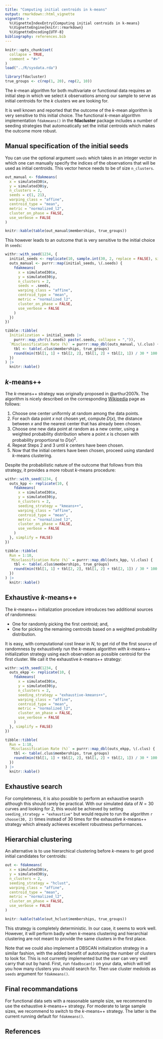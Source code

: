 ```yaml
---
title: "Computing initial centroids in k-means"
output: rmarkdown::html_vignette
vignette: >
  %\VignetteIndexEntry{Computing initial centroids in k-means}
  %\VignetteEngine{knitr::rmarkdown}
  %\VignetteEncoding{UTF-8}
bibliography: references.bib
---
```


```r
knitr::opts_chunk$set(
  collapse = TRUE,
  comment = "#>"
)
load("../R/sysdata.rda")
```

```r
library(fdacluster)
true_groups <- c(rep(1, 20), rep(2, 10))
```

The $k$-mean algorithm for both multivariate or functional data requires an
initial step in which we select $k$ observations among our sample to serve as
initial centroids for the $k$ clusters we are looking for.

It is well known and reported that the outcome of the $k$-mean algorithm is very
sensitive to this initial choice. The functional $k$-mean algorithm
implementation `fdakmeans()` in the **fdacluster** package includes a number of
seeding strategies that automoatically set the initial centroids which makes the
outcome more robust.

## Manual specification of the initial seeds

You can use the optional argument `seeds` which takes in an integer vector in
which one can manually specify the indices of the observations that will be used
as initial centroids. This vector hence needs to be of size `n_clusters`.

```r
out_manual <- fdakmeans(
  x = simulated30$x,
  y = simulated30$y,
  n_clusters = 2,
  seeds = c(1, 21),
  warping_class = "affine",
  centroid_type = "mean",
  metric = "normalized_l2",
  cluster_on_phase = FALSE,
  use_verbose = FALSE
)
```

```r
knitr::kable(table(out_manual$memberships, true_groups))
```

This however leads to an outcome that is very sensitive to the initial choice in
`seeds`:

```r
withr::with_seed(1234, {
  initial_seeds <- replicate(10, sample.int(30, 2, replace = FALSE), simplify = FALSE)
  outs_manual <- purrr::map(initial_seeds, \(.seeds) {
    fdakmeans(
      x = simulated30$x,
      y = simulated30$y,
      n_clusters = 2,
      seeds = .seeds,
      warping_class = "affine",
      centroid_type = "mean",
      metric = "normalized_l2",
      cluster_on_phase = FALSE,
      use_verbose = FALSE
    )
  })
})
```

```r
tibble::tibble(
  Initialization = initial_seeds |> 
    purrr::map_chr(\(.seeds) paste(.seeds, collapse = ",")), 
  `Misclassification Rate (%)` = purrr::map_dbl(outs_manual, \(.clus) {
    tbl <- table(.clus$memberships, true_groups)
    round(min(tbl[1, 1] + tbl[2, 2], tbl[1, 2] + tbl[2, 1]) / 30 * 100, 2)
  })
) |> 
  knitr::kable()
```

## $k$-means++

The $k$-means++ strategy was originally proposed in @arthur2007k. The algorithm
is nicely described on the corresponding
[Wikipedia](https://en.wikipedia.org/wiki/K-means%2B%2B) page as follows:

1. Choose one center uniformly at random among the data points.
2. For each data point $x$ not chosen yet, compute $D(x)$, the distance between
$x$ and the nearest center that has already been chosen.
3. Choose one new data point at random as a new center, using a weighted
probability distribution where a point $x$ is chosen with probability
proportional to $D(x)^2$.
4. Repeat Steps $2$ and $3$ until $k$ centers have been chosen.
5. Now that the initial centers have been chosen, proceed using standard
$k$-means clustering.

Despite the probabilistic nature of the outcome that follows from this strategy,
it provides a more robust $k$-means procedure:

```r
withr::with_seed(1234, {
  outs_kpp <- replicate(10, {
    fdakmeans(
      x = simulated30$x,
      y = simulated30$y,
      n_clusters = 2,
      seeding_strategy = "kmeans++",
      warping_class = "affine",
      centroid_type = "mean",
      metric = "normalized_l2",
      cluster_on_phase = FALSE,
      use_verbose = FALSE
    )
  }, simplify = FALSE)
})
```

```r
tibble::tibble(
  Run = 1:10, 
  `Misclassification Rate (%)` = purrr::map_dbl(outs_kpp, \(.clus) {
    tbl <- table(.clus$memberships, true_groups)
    round(min(tbl[1, 1] + tbl[2, 2], tbl[1, 2] + tbl[2, 1]) / 30 * 100, 2)
  })
) |> 
  knitr::kable()
```

## Exhaustive $k$-means++

The $k$-means++ initialization procedure introduces two additional sources of
randomness:

- One for randomly picking the first centroid; and,
- One for picking the remaining centroids based on a weighted probability 
distribution.

It is easy, with computational cost linear in $N$, to get rid of the first
source of randomness by exhaustively run the $k$-means algorithm with
$k$-means++ initialization strategy using each observation as possible centroid
for the first cluster. We call it the exhaustive $k$-means++ strategy:

```r
withr::with_seed(1234, {
  outs_ekpp <- replicate(10, {
    fdakmeans(
      x = simulated30$x,
      y = simulated30$y,
      n_clusters = 2,
      seeding_strategy = "exhaustive-kmeans++",
      warping_class = "affine",
      centroid_type = "mean",
      metric = "normalized_l2",
      cluster_on_phase = FALSE,
      use_verbose = FALSE
    )
  }, simplify = FALSE)
})
```

```r
tibble::tibble(
  Run = 1:10, 
  `Misclassification Rate (%)` = purrr::map_dbl(outs_ekpp, \(.clus) {
    tbl <- table(.clus$memberships, true_groups)
    round(min(tbl[1, 1] + tbl[2, 2], tbl[1, 2] + tbl[2, 1]) / 30 * 100, 2)
  })
) |> 
  knitr::kable()
```

## Exhaustive search

For completeness, it is also possible to perform an exhaustive search although
this should rarely be practical. With our simulated data of $N = 30$ curves and
looking for $2$, this would be achieved by setting `seeding_strategy =
"exhaustive"` but would require to run the algorithm `r choose(30, 2)` times
instead of $30$ times for the exhaustive $k$-means++ strategy which already
achieves excellent robustness performances.

## Hierarchial clustering

An alternative is to use hierarchical clustering before $k$-means to get good
initial candidates for centroids:

```r
out <- fdakmeans(
  x = simulated30$x,
  y = simulated30$y,
  n_clusters = 2,
  seeding_strategy = "hclust",
  warping_class = "affine",
  centroid_type = "mean",
  metric = "normalized_l2",
  cluster_on_phase = FALSE,
  use_verbose = FALSE
)
```

```r
knitr::kable(table(out_hclust$memberships, true_groups))
```

This strategy is completely deterministic. In our case, it seems to work well.
However, it will perform badly when $k$-means clustering and hierarchial
clustering are not meant to provide the same clusters in the first place.

Note that we could also implement a DBSCAN initialization strategy in a similar
fashion, with the added benefit of autotuning the number of clusters to look
for. This is not currently implemented but the user can very well carry that out
by hand. First, run `fdadbscan()` on your data, which will tell you how many
clusters you should search for. Then use cluster medoids as `seeds` argument for
`fdakmeans()`.

## Final recommandations

For functional data sets with a reasonable sample size, we recommend to use the
exhaustive $k$-means++ strategy. For moderate to large sample sizes, we
recommend to switch to the $k$-means++ strategy. The latter is the current
running default for `fdakmeans()`.

## References
